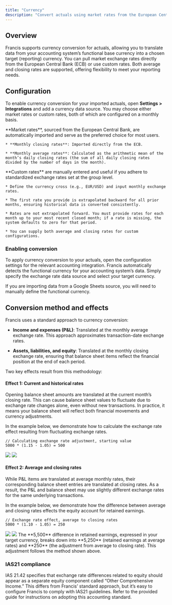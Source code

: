 ```yaml
---
title: "Currency"
description: "Convert actuals using market rates from the European Central Bank."
---
```


## Overview

Francis supports currency conversion for actuals, allowing you to translate data from your accounting system’s functional base currency into a chosen target (reporting) currency. You can pull market exchange rates directly from the European Central Bank (ECB) or use custom rates. Both average and closing rates are supported, offering flexibility to meet your reporting needs.

## Configuration

To enable currency conversion for your imported actuals, open **Settings > Integrations** and add a currency data source. You may choose either market rates or custom rates, both of which are configured on a monthly basis.

<Tabs>
  <Tab title="Market">
    **Market rates**, sourced from the European Central Bank, are automatically imported and serve as the preferred choice for most users.

    * **Monthly closing rates**: Imported directly from the ECB.

    * **Monthly average rates**: Calculated as the arithmetic mean of the month’s daily closing rates (the sum of all daily closing rates divided by the number of days in the month).
  </Tab>

  <Tab title="Custom">
    **Custom rates** are manually entered and useful if you adhere to standardized exchange rates set at the group level.

    * Define the currency cross (e.g., EUR/USD) and input monthly exchange rates.

    * The first rate you provide is extrapolated backward for all prior months, ensuring historical data is converted consistently.

    * Rates are not extrapolated forward. You must provide rates for each month up to your most recent closed month; if a rate is missing, the system defaults to zero for that period.

    * You can supply both average and closing rates for custom configurations.
  </Tab>
</Tabs>

### Enabling conversion

To apply currency conversion to your actuals, open the configuration settings for the relevant accounting integration. Francis automatically detects the functional currency for your accounting system’s data. Simply specify the exchange rate data source and select your target currency.

If you are importing data from a Google Sheets source, you will need to manually define the functional currency.

## Conversion method and effects

Francis uses a standard approach to currency conversion:

* **Income and expenses (P\&L)**: Translated at the monthly average exchange rate. This approach approximates transaction-date exchange rates.

* **Assets, liabilities, and equity**: Translated at the monthly closing exchange rate, ensuring that balance sheet items reflect the financial position at the end of each period.

Two key effects result from this methodology:

#### Effect 1: Current and historical rates

Opening balance sheet amounts are translated at the current month’s closing rate. This can cause balance sheet values to fluctuate due to exchange rate changes alone, even without new transactions. In practice, it means your balance sheet will reflect both financial movements and currency adjustments.

In the example below, we demonstrate how to calculate the exchange rate effect resulting from fluctuating exchange rates.

```
// Calculating exchange rate adjustment, starting value
5000 * (1.15 - 1.05) = 500
```

<img class="block dark:hidden" src="/images/integrations/other/currency/current-historical-rates-light.png" />

<img class="hidden dark:block" src="/images/integrations/other/currency/current-historical-rates-dark.png" />

#### Effect 2: Average and closing rates

While P\&L items are translated at average monthly rates, their corresponding balance sheet entries are translated at closing rates. As a result, the P\&L and balance sheet may use slightly different exchange rates for the same underlying transactions.

In the example below, we demonstrate how the difference between average and closing rates effects the equity account for retained earnings.

```
// Exchange rate effect, average to closing rates
5000 * (1.10 - 1.05) = 250
```

<img class="block dark:hidden" src="/images/integrations/other/currency/average-closing-rates-light.png" />

<img class="hidden dark:block" src="/images/integrations/other/currency/average-closing-rates-dark.png" />

<Info>
  The **5,500** difference in retained earnings, expressed in your target currency, breaks down into **5,250** (retained earnings at average rates) and **250** (the adjustment from average to closing rate). This adjustment follows the method shown above.
</Info>

### IAS21 compliance

IAS 21.42 specifies that exchange rate differences related to equity should appear as a separate equity component called “Other Comprehensive Income.” This differs from Francis’ standard approach, but it’s easy to configure Francis to comply with IAS21 guidelines. Refer to the provided guide for instructions on adopting this accounting standard.